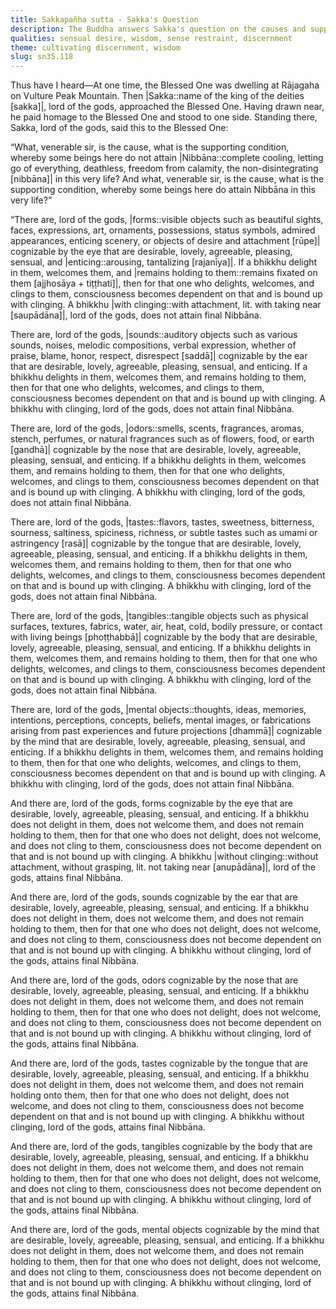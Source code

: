 ```yaml
---
title: Sakkapañha sutta - Sakka's Question
description: The Buddha answers Sakka's question on the causes and supporting conditions whereby some beings do not attain Nibbāna in this very life and some beings do attain Nibbāna in this very life.
qualities: sensual desire, wisdom, sense restraint, discernment
theme: cultivating discernment, wisdom
slug: sn35.118
---
```


Thus have I heard—At one time, the Blessed One was dwelling at Rājagaha on Vulture Peak Mountain. Then |Sakka::name of the king of the deities [sakka]|, lord of the gods, approached the Blessed One. Having drawn near, he paid homage to the Blessed One and stood to one side. Standing there, Sakka, lord of the gods, said this to the Blessed One:

“What, venerable sir, is the cause, what is the supporting condition, whereby some beings here do not attain |Nibbāna::complete cooling, letting go of everything, deathless, freedom from calamity, the non-disintegrating [nibbāna]| in this very life? And what, venerable sir, is the cause, what is the supporting condition, whereby some beings here do attain Nibbāna in this very life?”

“There are, lord of the gods, |forms::visible objects such as beautiful sights, faces, expressions, art, ornaments, possessions, status symbols, admired appearances, enticing scenery, or objects of desire and attachment [rūpe]| cognizable by the eye that are desirable, lovely, agreeable, pleasing, sensual, and |enticing::arousing, tantalizing [rajanīya]|. If a bhikkhu delight in them, welcomes them, and |remains holding to them::remains fixated on them [ajjhosāya + tiṭṭhati]|, then for that one who delights, welcomes, and clings to them, consciousness becomes dependent on that and is bound up with clinging. A bhikkhu |with clinging::with attachment, lit. with taking near [saupādāna]|, lord of the gods, does not attain final Nibbāna.

There are, lord of the gods, |sounds::auditory objects such as various sounds, noises, melodic compositions, verbal expression, whether of praise, blame, honor, respect, disrespect [saddā]| cognizable by the ear that are desirable, lovely, agreeable, pleasing, sensual, and enticing. If a bhikkhu delights in them, welcomes them, and remains holding to them, then for that one who delights, welcomes, and clings to them, consciousness becomes dependent on that and is bound up with clinging. A bhikkhu with clinging, lord of the gods, does not attain final Nibbāna.

There are, lord of the gods, |odors::smells, scents, fragrances, aromas, stench, perfumes, or natural fragrances such as of flowers, food, or earth [gandhā]| cognizable by the nose that are desirable, lovely, agreeable, pleasing, sensual, and enticing. If a bhikkhu delights in them, welcomes them, and remains holding to them, then for that one who delights, welcomes, and clings to them, consciousness becomes dependent on that and is bound up with clinging. A bhikkhu with clinging, lord of the gods, does not attain final Nibbāna.

There are, lord of the gods, |tastes::flavors, tastes, sweetness, bitterness, sourness, saltiness, spiciness, richness, or subtle tastes such as umami or astringency [rasā]| cognizable by the tongue that are desirable, lovely, agreeable, pleasing, sensual, and enticing. If a bhikkhu delights in them, welcomes them, and remains holding to them, then for that one who delights, welcomes, and clings to them, consciousness becomes dependent on that and is bound up with clinging. A bhikkhu with clinging, lord of the gods, does not attain final Nibbāna.

There are, lord of the gods, |tangibles::tangible objects such as physical surfaces, textures, fabrics, water, air, heat, cold, bodily pressure, or contact with living beings [phoṭṭhabbā]| cognizable by the body that are desirable, lovely, agreeable, pleasing, sensual, and enticing. If a bhikkhu delights in them, welcomes them, and remains holding to them, then for that one who delights, welcomes, and clings to them, consciousness becomes dependent on that and is bound up with clinging. A bhikkhu with clinging, lord of the gods, does not attain final Nibbāna.

There are, lord of the gods, |mental objects::thoughts, ideas, memories, intentions, perceptions, concepts, beliefs, mental images, or fabrications arising from past experiences and future projections [dhammā]| cognizable by the mind that are desirable, lovely, agreeable, pleasing, sensual, and enticing. If a bhikkhu delights in them, welcomes them, and remains holding to them, then for that one who delights, welcomes, and clings to them, consciousness becomes dependent on that and is bound up with clinging. A bhikkhu with clinging, lord of the gods, does not attain final Nibbāna.

And there are, lord of the gods, forms cognizable by the eye that are desirable, lovely, agreeable, pleasing, sensual, and enticing. If a bhikkhu does not delight in them, does not welcome them, and does not remain holding to them, then for that one who does not delight, does not welcome, and does not cling to them, consciousness does not become dependent on that and is not bound up with clinging. A bhikkhu |without clinging::without attachment, without grasping, lit. not taking near [anupādāna]|, lord of the gods, attains final Nibbāna.

And there are, lord of the gods, sounds cognizable by the ear that are desirable, lovely, agreeable, pleasing, sensual, and enticing. If a bhikkhu does not delight in them, does not welcome them, and does not remain holding to them, then for that one who does not delight, does not welcome, and does not cling to them, consciousness does not become dependent on that and is not bound up with clinging. A bhikkhu without clinging, lord of the gods, attains final Nibbāna.

And there are, lord of the gods, odors cognizable by the nose that are desirable, lovely, agreeable, pleasing, sensual, and enticing. If a bhikkhu does not delight in them, does not welcome them, and does not remain holding to them, then for that one who does not delight, does not welcome, and does not cling to them, consciousness does not become dependent on that and is not bound up with clinging. A bhikkhu without clinging, lord of the gods, attains final Nibbāna.

And there are, lord of the gods, tastes cognizable by the tongue that are desirable, lovely, agreeable, pleasing, sensual, and enticing. If a bhikkhu does not delight in them, does not welcome them, and does not remain holding onto them, then for that one who does not delight, does not welcome, and does not cling to them, consciousness does not become dependent on that and is not bound up with clinging. A bhikkhu without clinging, lord of the gods, attains final Nibbāna.

And there are, lord of the gods, tangibles cognizable by the body that are desirable, lovely, agreeable, pleasing, sensual, and enticing. If a bhikkhu does not delight in them, does not welcome them, and does not remain holding to them, then for that one who does not delight, does not welcome, and does not cling to them, consciousness does not become dependent on that and is not bound up with clinging. A bhikkhu without clinging, lord of the gods, attains final Nibbāna.

And there are, lord of the gods, mental objects cognizable by the mind that are desirable, lovely, agreeable, pleasing, sensual, and enticing. If a bhikkhu does not delight in them, does not welcome them, and does not remain holding to them, then for that one who does not delight, does not welcome, and does not cling to them, consciousness does not become dependent on that and is not bound up with clinging. A bhikkhu without clinging, lord of the gods, attains final Nibbāna.